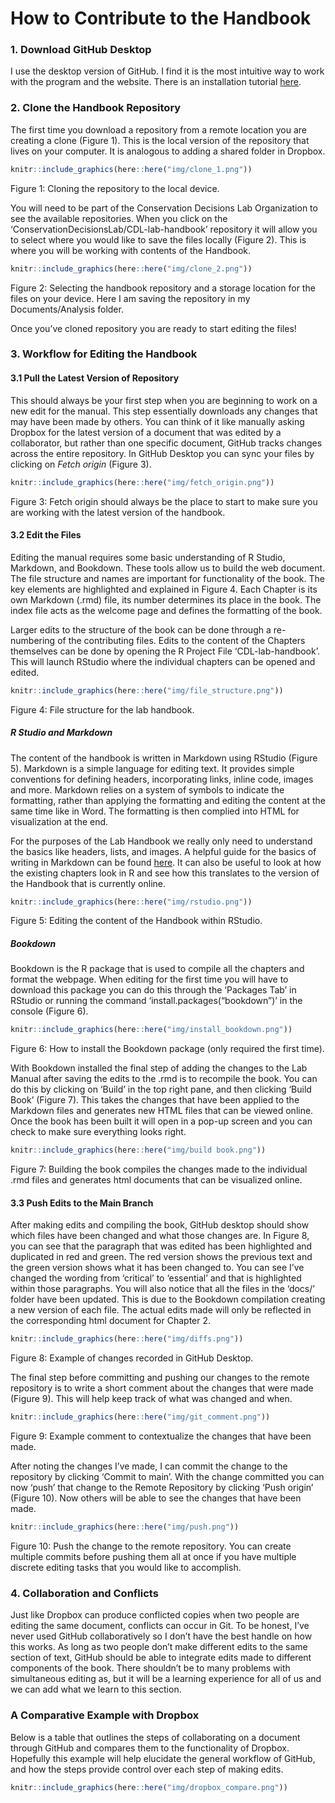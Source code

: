 # How to Contribute to the Handbook {-#howtocontribute}

### 1. Download GitHub Desktop {-#downloadgithub}

I use the desktop version of GitHub. I find it is the most intuitive way to work with the program and the website. There is an installation tutorial [here](https://docs.github.com/en/desktop/overview/getting-started-with-github-desktop).

### 2. Clone the Handbook Repository {-#clone}

The first time you download a repository from a remote location you are creating a clone (Figure 1). This is the local version of the repository that lives on your computer. It is analogous to adding a shared folder in Dropbox. 

```r
knitr::include_graphics(here::here("img/clone_1.png"))
```
Figure 1: Cloning the repository to the local device.

You will need to be part of the Conservation Decisions Lab Organization to see the available repositories. When you click on the ‘ConservationDecisionsLab/CDL-lab-handbook’ repository it will allow you to select where you would like to save the files locally (Figure 2). This is where you will be working with contents of the Handbook.

```r
knitr::include_graphics(here::here("img/clone_2.png"))
```
Figure 2: Selecting the handbook repository and a storage location for the files on your device. Here I am saving the repository in my Documents/Analysis folder. 

Once you’ve cloned repository you are ready to start editing the files!

### 3. Workflow for Editing the Handbook {-#editingthebook}

#### 3.1 Pull the Latest Version of Repository {-#pull}

This should always be your first step when you are beginning to work on a new edit for the manual. This step essentially downloads any changes that may have been made by others. You can think of it like manually asking Dropbox for the latest version of a document that was edited by a collaborator, but rather than one specific document, GitHub tracks changes across the entire repository. In GitHub Desktop you can sync your files by clicking on *Fetch origin* (Figure 3). 

```r
knitr::include_graphics(here::here("img/fetch_origin.png"))
```
Figure 3: Fetch origin should always be the place to start to make sure you are working with the latest version of the handbook.

#### 3.2 Edit the Files {-#editfiles}

Editing the manual requires some basic understanding of R Studio, Markdown, and Bookdown. These tools allow us to build the web document. The file structure and names are important for functionality of the book. The key elements are highlighted and explained in Figure 4. Each Chapter is its own Markdown (.rmd) file, its number determines its place in the book. The index file acts as the welcome page and defines the formatting of the book.

Larger edits to the structure of the book can be done through a re-numbering of the contributing files. Edits to the content of the Chapters themselves can be done by opening the R Project File ‘CDL-lab-handbook’. This will launch RStudio where the individual chapters can be opened and edited. 

```r
knitr::include_graphics(here::here("img/file_structure.png"))
```
Figure 4: File structure for the lab handbook.

##### R Studio and Markdown {-#rstudiomarkdown}

The content of the handbook is written in Markdown using RStudio (Figure 5). Markdown is a simple language for editing text. It provides simple conventions for defining headers, incorporating links, inline code, images and more. Markdown relies on a system of symbols to indicate the formatting, rather than applying the formatting and editing the content at the same time like in Word. The formatting is then complied into HTML for visualization at the end.

For the purposes of the Lab Handbook we really only need to understand the basics like headers, lists, and images. A helpful guide for the basics of writing in Markdown can be found [here](https://www.markdownguide.org/basic-syntax/). It can also be useful to look at how the existing chapters look in R and see how this translates to the version of the Handbook that is currently online. 

```r
knitr::include_graphics(here::here("img/rstudio.png"))
```
Figure 5: Editing the content of the Handbook within RStudio.

##### Bookdown {-#bookdown}

Bookdown is the R package that is used to compile all the chapters and format the webpage. When editing for the first time you will have to download this package you can do this through the ‘Packages Tab’ in RStudio or running the command ‘install.packages(“bookdown”)’ in the console (Figure 6). 

```r
knitr::include_graphics(here::here("img/install_bookdown.png"))
```
Figure 6: How to install the Bookdown package (only required the first time).

With Bookdown installed the final step of adding the changes to the Lab Manual after saving the edits to the .rmd is to recompile the book. You can do this by clicking on ‘Build’ in the top right pane, and then clicking ‘Build Book’ (Figure 7). This takes the changes that have been applied to the Markdown files and generates new HTML files that can be viewed online. Once the book has been built it will open in a pop-up screen and you can check to make sure everything looks right.

```r
knitr::include_graphics(here::here("img/build book.png"))
```
Figure 7: Building the book compiles the changes made to the individual .rmd files and generates html documents that can be visualized online.

#### 3.3 Push Edits to the Main Branch {-#push}

After making edits and compiling the book, GitHub desktop should show which files have been changed and what those changes are. In Figure 8, you can see that the paragraph that was edited has been highlighted and duplicated in red and green. The red version shows the previous text and the green version shows what it has been changed to. You can see I’ve changed the wording from ‘critical’ to ‘essential’ and that is highlighted within those paragraphs. You will also notice that all the files in the ‘docs/’ folder have been updated. This is due to the Bookdown compilation creating a new version of each file. The actual edits made will only be reflected in the corresponding html document for Chapter 2. 

```r
knitr::include_graphics(here::here("img/diffs.png"))
```
Figure 8: Example of changes recorded in GitHub Desktop.

The final step before committing and pushing our changes to the remote repository is to write a short comment about the changes that were made (Figure 9). This will help keep track of what was changed and when.

```r
knitr::include_graphics(here::here("img/git_comment.png"))
```
Figure 9: Example comment to contextualize the changes that have been made.

After noting the changes I’ve made, I can commit the change to the repository by clicking ‘Commit to main’. With the change committed you can now ‘push’ that change to the Remote Repository by clicking ‘Push origin’ (Figure 10). Now others will be able to see the changes that have been made. 

```r
knitr::include_graphics(here::here("img/push.png"))
```
Figure 10: Push the change to the remote repository. You can create multiple commits before pushing them all at once if you have multiple discrete editing tasks that you would like to accomplish.

### 4. Collaboration and Conflicts {-#collab}

Just like Dropbox can produce conflicted copies when two people are editing the same document, conflicts can occur in Git. To be honest, I’ve never used GitHub collaboratively so I don’t have the best handle on how this works. As long as two people don’t make different edits to the same section of text, GitHub should be able to integrate edits made to different components of the book. There shouldn’t be to many problems with simultaneous editing as, but it will be a learning experience for all of us and we can add what we learn to this section.

### A Comparative Example with Dropbox {-#dropboxcompare}

Below is a table that outlines the steps of collaborating on a document through GitHub and compares them to the functionality of Dropbox. Hopefully this example will help elucidate the general workflow of GitHub, and how the steps provide control over each step of making edits.

```r
knitr::include_graphics(here::here("img/dropbox_compare.png"))
```

